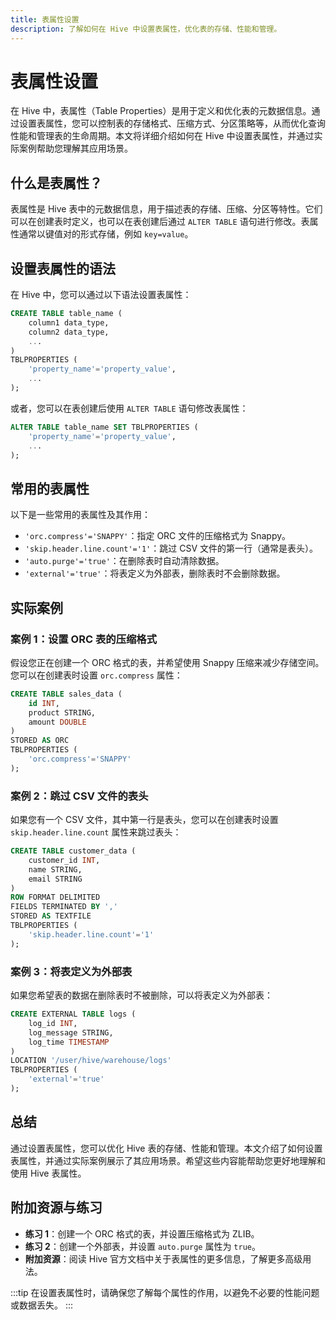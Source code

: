 ```yaml
---
title: 表属性设置
description: 了解如何在 Hive 中设置表属性，优化表的存储、性能和管理。
---
```


# 表属性设置

在 Hive 中，表属性（Table Properties）是用于定义和优化表的元数据信息。通过设置表属性，您可以控制表的存储格式、压缩方式、分区策略等，从而优化查询性能和管理表的生命周期。本文将详细介绍如何在 Hive 中设置表属性，并通过实际案例帮助您理解其应用场景。

## 什么是表属性？

表属性是 Hive 表中的元数据信息，用于描述表的存储、压缩、分区等特性。它们可以在创建表时定义，也可以在表创建后通过 `ALTER TABLE` 语句进行修改。表属性通常以键值对的形式存储，例如 `key=value`。

## 设置表属性的语法

在 Hive 中，您可以通过以下语法设置表属性：

```sql
CREATE TABLE table_name (
    column1 data_type,
    column2 data_type,
    ...
)
TBLPROPERTIES (
    'property_name'='property_value',
    ...
);
```

或者，您可以在表创建后使用 `ALTER TABLE` 语句修改表属性：

```sql
ALTER TABLE table_name SET TBLPROPERTIES (
    'property_name'='property_value',
    ...
);
```

## 常用的表属性

以下是一些常用的表属性及其作用：

- `'orc.compress'='SNAPPY'`：指定 ORC 文件的压缩格式为 Snappy。
- `'skip.header.line.count'='1'`：跳过 CSV 文件的第一行（通常是表头）。
- `'auto.purge'='true'`：在删除表时自动清除数据。
- `'external'='true'`：将表定义为外部表，删除表时不会删除数据。

## 实际案例

### 案例 1：设置 ORC 表的压缩格式

假设您正在创建一个 ORC 格式的表，并希望使用 Snappy 压缩来减少存储空间。您可以在创建表时设置 `orc.compress` 属性：

```sql
CREATE TABLE sales_data (
    id INT,
    product STRING,
    amount DOUBLE
)
STORED AS ORC
TBLPROPERTIES (
    'orc.compress'='SNAPPY'
);
```

### 案例 2：跳过 CSV 文件的表头

如果您有一个 CSV 文件，其中第一行是表头，您可以在创建表时设置 `skip.header.line.count` 属性来跳过表头：

```sql
CREATE TABLE customer_data (
    customer_id INT,
    name STRING,
    email STRING
)
ROW FORMAT DELIMITED
FIELDS TERMINATED BY ','
STORED AS TEXTFILE
TBLPROPERTIES (
    'skip.header.line.count'='1'
);
```

### 案例 3：将表定义为外部表

如果您希望表的数据在删除表时不被删除，可以将表定义为外部表：

```sql
CREATE EXTERNAL TABLE logs (
    log_id INT,
    log_message STRING,
    log_time TIMESTAMP
)
LOCATION '/user/hive/warehouse/logs'
TBLPROPERTIES (
    'external'='true'
);
```

## 总结

通过设置表属性，您可以优化 Hive 表的存储、性能和管理。本文介绍了如何设置表属性，并通过实际案例展示了其应用场景。希望这些内容能帮助您更好地理解和使用 Hive 表属性。

## 附加资源与练习

- **练习 1**：创建一个 ORC 格式的表，并设置压缩格式为 ZLIB。
- **练习 2**：创建一个外部表，并设置 `auto.purge` 属性为 `true`。
- **附加资源**：阅读 Hive 官方文档中关于表属性的更多信息，了解更多高级用法。

:::tip
在设置表属性时，请确保您了解每个属性的作用，以避免不必要的性能问题或数据丢失。
:::